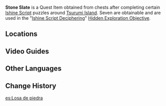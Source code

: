 {{Item Infobox
|id           = 100977
|image        = Item Stone Tablet.png
|type         = Quest Items
|description  = A stone slate with Ishine Script carved into it.<br />Perhaps it may be of some use on Tsurumi Island...?
|source1      = Obtained through completing various puzzles around [[Tsurumi Island]]
}}
'''Stone Slate''' is a Quest Item obtained from chests after completing certain [[Ishine Script]] puzzles around [[Tsurumi Island]]. Seven are obtainable and are used in the "[[Ishine Script Deciphering]]" [[Hidden Exploration Objective]].

==Locations==
{{Transclude|Ishine Script Deciphering|Procedure|main=1}}
<!--
==Gallery==-->

==Video Guides==
{{EVT
|video1   = https://youtu.be/FuG2NtSJxxY
|caption1 = All Stone Slates Locations

|video2   = https://youtu.be/SPb0oyl0-ZM
|caption2 = 7 Stone Slate Locations
}}
==Other Languages==
{{Other Languages
|default_hidden = 1
|en      = Stone Slate
|zhs     = 石板
|zhs_rm  = Shíbǎn
|zht     = 石板
|zht_rm  = Shíbǎn
|ja      = 石板
|ja_rm   = Sekiban
|ko      = 석판
|ko_rm   = Seokpan
|es      = Losa de piedra
|fr      = Dalle en pierre
|ru      = Каменная плита
|th      = กระดานหิน
|th_rm   = 
|vi      = Phiến Đá
|de      = Schiefertafel
|id      = Batu Tulis
|pt      = Placa de Pedra
|tr      = Taş Levha
|it      = Tavoletta di pietra
}}

==Change History==
{{Change History|2.2}}

[[es:Losa de piedra]]